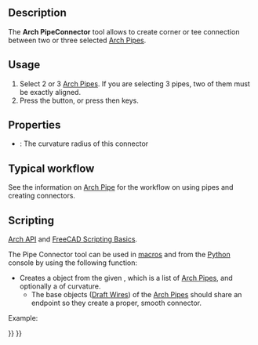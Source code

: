 <languages/>
<translate>

<!--T:13-->
{{Docnav
|[[Arch_Pipe|Pipe]]
|[[Arch_Stairs|Stairs]]
|[[BIM_Workbench|BIM]]
|IconL=Arch_Pipe.svg
|IconR=Arch_Stairs.png
|IconC=Workbench_BIM.svg
}}

<!--T:20-->
{{VeryImportantMessage|THIS COMMAND IS PART OF THE INTEGRATED [[BIM_Workbench|BIM WORKBENCH]] IN V1.0<br>
This page has been updated for that version.}}

<!--T:1-->
{{GuiCommand
|Name=Arch PipeConnector
|MenuLocation=3D/BIM → Connector
|Workbenches=[[BIM_Workbench|BIM]]
|Shortcut={{KEY|P}} {{KEY|C}}
|Version=0.17
|SeeAlso=
}}

== Description == <!--T:2--> 

<!--T:3-->
The '''Arch PipeConnector''' tool allows to create corner or tee connection between two or three selected [[Arch_Pipe|Arch Pipes]].

==Usage== <!--T:4-->

<!--T:5-->
# Select 2 or 3 [[Arch_Pipe|Arch Pipes]]. If you are selecting 3 pipes, two of them must be exactly aligned.
# Press the {{Button|[[Image:Arch_PipeConnector.svg|16px]] [[Arch_PipeConnector|Connector]]}} button, or press {{KEY|P}} then {{KEY|C}} keys.

== Properties == <!--T:6-->

<!--T:7-->
* {{PropertyData|Radius}}: The curvature radius of this connector

== Typical workflow == <!--T:8-->

<!--T:9-->
See the information on [[Arch_Pipe|Arch Pipe]] for the workflow on using pipes and creating connectors.

== Scripting == <!--T:19-->

<!--T:10-->
{{Emphasis|See also:}} [[Arch_API|Arch API]] and [[FreeCAD_Scripting_Basics|FreeCAD Scripting Basics]].

<!--T:11-->
The Pipe Connector tool can be used in [[Macros|macros]] and from the [[Python|Python]] console by using the following function:

</translate>
{{Code|code=
Connector = makePipeConnector(pipes, radius=0, name="Connector")
}}
<translate>

<!--T:14-->
* Creates a {{incode|Connector}} object from the given {{incode|pipes}}, which is a list of [[Arch_Pipe|Arch Pipes]], and optionally a {{incode|radius}} of curvature.
** The base objects ([[Draft_Wire|Draft Wires]]) of the [[Arch_Pipe|Arch Pipes]] should share an endpoint so they create a proper, smooth connector.

<!--T:15-->
Example:

</translate>
{{Code|code=
import FreeCAD, Draft, Arch

p1 = FreeCAD.Vector(-1000, 0, 0)
p2 = FreeCAD.Vector(-2000, 0, 0)
p3 = FreeCAD.Vector(-2000, 0, 0)
p4 = FreeCAD.Vector(-2000, -1000, 0)
p5 = FreeCAD.Vector(-2000, -1000, 0)
p6 = FreeCAD.Vector(-4000, -1000, 0)
Line1 = Draft.makeWire([p1, p2])
Line2 = Draft.makeWire([p3, p4])
Line3 = Draft.makeWire([p5, p6])

Pipe1 = Arch.makePipe(Line1, 150)
Pipe2 = Arch.makePipe(Line2, 150)
Pipe3 = Arch.makePipe(Line3, 150)
FreeCAD.ActiveDocument.recompute()

Conn = Arch.makePipeConnector([Pipe1, Pipe2])
Conn2 = Arch.makePipeConnector([Pipe2, Pipe3])
FreeCAD.ActiveDocument.recompute()

Line4 = Draft.move(Line1, FreeCAD.Vector(-500, 1000, 0), copy=True)
Line5 = Draft.move(Line2, FreeCAD.Vector(-500, 1000, 0), copy=True)
Pipe4 = Arch.makePipe(Line4, 100)
Pipe5 = Arch.makePipe(Line5, 100)
FreeCAD.ActiveDocument.recompute()

Conn3 = Arch.makePipeConnector([Pipe4, Pipe5], radius=400)
FreeCAD.ActiveDocument.recompute()
}}
<translate>


<!--T:16-->
{{Docnav
|[[Arch_Pipe|Pipe]]
|[[Arch_Stairs|Stairs]]
|[[BIM_Workbench|BIM]]
|IconL=Arch_Pipe.svg
|IconR=Arch_Stairs.png
|IconC=Workbench_BIM.svg
}}

</translate>
{{BIM_Tools_navi{{#translation:}}}}
{{Userdocnavi{{#translation:}}}}